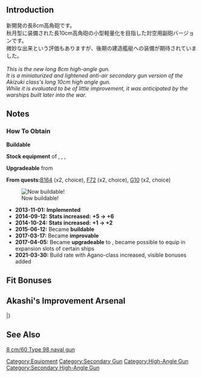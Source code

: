 {{EquipmentInfo|66}}

==Introduction==
新開発の長8cm高角砲です。<br>
秋月型に装備された長10cm高角砲の小型軽量化を目指した対空用副砲バージョンです。<br>
微妙な出来という評価もありますが、後期の建造艦艇への装備が期待されていました。<br><br>

''This is the new long 8cm high-angle gun.''<br>
''It is a miniaturized and lightened anti-air secondary gun version of the Akizuki class's long 10cm high angle gun.''<br>
''While it is evaluated to be of little improvement, it was anticipated by the warships built later into the war.''

==Notes==
<div class="mw-collapsible"><h3>How To Obtain</h3>
<div class="mw-collapsible-content">
'''Buildable'''

'''Stock equipment''' of {{Ship/Link|Agano}}, {{Ship/Link|Noshiro}}, {{Ship/Link|Sakawa}}, {{Ship/Link|Yahagi}}

'''Upgradeable''' from {{Equipment/Link|12.7cm Twin High-angle Gun Mount}}

'''From quests: '''[[Quests#B164|B164]] (x2, choice), [[Quests#F72|F72]] (x2, choice), [[Quests#G10|G10]] (x2, choice)

</div></div>


[[File:Type-agano.jpg|thumbnail|Now buildable!]]

<div class="mw-collapsible><h3>Updates History</h3>
<div class="mw-collapsible-content>
* '''2013-11-01:''' '''Implemented'''
* '''2014-09-12:''' '''Stats increased:'''  '''{{AA}}+5 → {{AA}}+6 '''
* '''2014-10-24:''' '''Stats increased:'''  '''{{Hit}}+1 → {{Hit}}+2 '''
* '''2015-06-12:''' Became '''buildable'''
* '''2017-03-17:''' Became '''improvable'''
* '''2017-04-05:''' Became '''upgradeable''' to {{Equipment/Link|8cm High-angle Gun Kai + Additional Machine Guns}}, became possible to equip in expansion slots of certain ships
* '''2021-03-30:''' Build rate with Agano-class increased, visible bonuses added
</div></div>

==Fit Bonuses==
{{:8cm High-angle Gun/Bonuses}}

==Akashi's Improvement Arsenal==
{{AkashiWorkshop}}
{{AkashiWorkshopLine2
|Name=8cm High-angle Mount
|ItemType=GreenGunDP
|Fuel=10
|Ammo=40
|Steel=80
|Baux=40
|Mats0-5=4/5
|Mats6-9=6/8
|Mats10=-
|Screws0-5=3/3
|Screws6-9=4/5
|Screws10=-
|EquipConsume0-5=1x{{GreenGunDP|10cm Twin High-angle Mount}}
|EquipConsume6-9=2x{{GreenGunDP|10cm Twin High-angle Mount}}
|EquipConsume10=-
|Sun=A<br>N
|Mon=N
|Thu=A
|Fri=A<br>N
|Sat=A<br>N
|2ndShip=[[Agano]]<br>[[Noshiro]]
|Mats10:2=8/16
|Screws10:2=8/12
|EquipConsume10:2=2x{{GreenGunMG|25mm Single Autocannon Mount}}
|Sun:2=Y
|Mon:2=Y<br>K
|Tue:2=Y<br>S<br>K
|Wed:2=S<br>K
|Thu:2=S
|2ndShip:2=[[Yahagi]]<br>[[Suzuya#Second Upgrade|Suzuya Kai Ni]]<br>[[Kumano#Second Upgrade|Kumano Kai Ni]]
|Notes:2=Upgrades to [[8cm Twin High-angle Mount + Additional Machine Guns]].
}}
|}

==See Also==
[[wikipedia:8 cm/60 Type 98 naval gun|8 cm/60 Type 98 naval gun]]
{{Equipmentlist}}
[[Category:Equipment]]
[[Category:Secondary Gun]]
[[Category:High-Angle Gun]]
[[Category:Secondary High-Angle Gun]]
